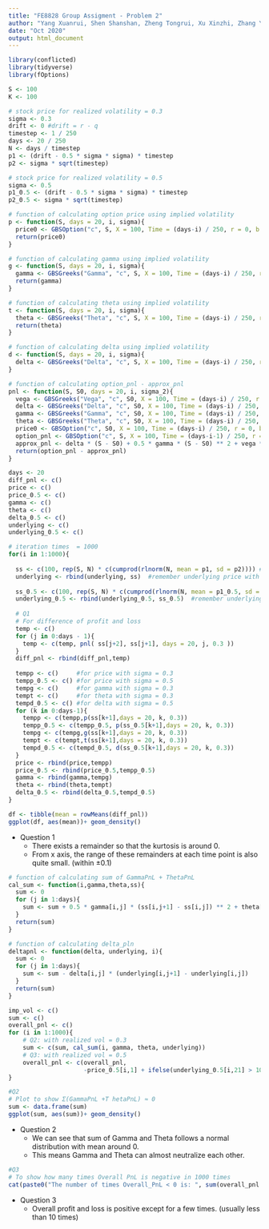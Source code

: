 ```yaml
---
title: "FE8828 Group Assigment - Problem 2"
author: "Yang Xuanrui, Shen Shanshan, Zheng Tongrui, Xu Xinzhi, Zhang Yuejiao"
date: "Oct 2020"
output: html_document
---
```


```r
library(conflicted) 
library(tidyverse) 
library(fOptions) 
```

```r
S <- 100 
K <- 100 

# stock price for realized volatility = 0.3
sigma <- 0.3 
drift <- 0 #drift = r - q 
timestep <- 1 / 250 
days <- 20 / 250 
N <- days / timestep
p1 <- (drift - 0.5 * sigma * sigma) * timestep 
p2 <- sigma * sqrt(timestep)

# stock price for realized volatility = 0.5
sigma <- 0.5
p1_0.5 <- (drift - 0.5 * sigma * sigma) * timestep 
p2_0.5 <- sigma * sqrt(timestep)
```

```r
# function of calculating option price using implied volatility
p <- function(S, days = 20, i, sigma){
  price0 <- GBSOption("c", S, X = 100, Time = (days-i) / 250, r = 0, b = 0, sigma) @ price
  return(price0)
}

# function of calculating gamma using implied volatility
g <- function(S, days = 20, i, sigma){
  gamma <- GBSGreeks("Gamma", "c", S, X = 100, Time = (days-i) / 250, r = 0, b = 0, sigma)
  return(gamma)
}

# function of calculating theta using implied volatility
t <- function(S, days = 20, i, sigma){
  theta <- GBSGreeks("Theta", "c", S, X = 100, Time = (days-i) / 250, r = 0, b = 0, sigma) 
  return(theta)
}

# function of calculating delta using implied volatility
d <- function(S, days = 20, i, sigma){
  delta <- GBSGreeks("Delta", "c", S, X = 100, Time = (days-i) / 250, r = 0, b = 0, sigma)
}

# function of calculating option_pnl - approx_pnl
pnl <- function(S, S0, days = 20, i, sigma_2){
  vega <- GBSGreeks("Vega", "c", S0, X = 100, Time = (days-i) / 250, r = 0, b = 0, sigma_2) 
  delta <- GBSGreeks("Delta", "c", S0, X = 100, Time = (days-i) / 250, r = 0, b = 0, sigma_2) 
  gamma <- GBSGreeks("Gamma", "c", S0, X = 100, Time = (days-i) / 250, r = 0, b = 0, sigma_2) 
  theta <- GBSGreeks("Theta", "c", S0, X = 100, Time = (days-i) / 250, r = 0, b = 0, sigma_2) 
  price0 <- GBSOption("c", S0, X = 100, Time = (days-i) / 250, r = 0, b = 0, sigma_2) @ price
  option_pnl <- GBSOption("c", S, X = 100, Time = (days-i-1) / 250, r = 0, b = 0,sigma_2)@price - price0
  approx_pnl <- delta * (S - S0) + 0.5 * gamma * (S - S0) ** 2 + vega * 0 + theta * 1/250
  return(option_pnl - approx_pnl)
}

days <- 20
diff_pnl <- c()
price <- c()
price_0.5 <- c() 
gamma <- c()
theta <- c()
delta_0.5 <- c()
underlying <- c()
underlying_0.5 <- c()

# iteration times  = 1000
for(i in 1:1000){
  
  ss <- c(100, rep(S, N) * c(cumprod(rlnorm(N, mean = p1, sd = p2)))) #stock with 0.3 volatility
  underlying <- rbind(underlying, ss)  #remember underlying price with sigma=0.3
  
  ss_0.5 <- c(100, rep(S, N) * c(cumprod(rlnorm(N, mean = p1_0.5, sd = p2_0.5))))
  underlying_0.5 <- rbind(underlying_0.5, ss_0.5)  #remember underlying price with realized sigma=0.5
  
  # Q1
  # For difference of profit and loss
  temp <- c()  
  for (j in 0:days - 1){
    temp <- c(temp, pnl( ss[j+2], ss[j+1], days = 20, j, 0.3 ))  
  }
  diff_pnl <- rbind(diff_pnl,temp)
  
  tempp <- c()     #for price with sigma = 0.3
  tempp_0.5 <- c() #for price with sigma = 0.5
  tempg <- c()     #for gamma with sigma = 0.3
  tempt <- c()     #for theta with sigma = 0.3
  tempd_0.5 <- c() #for delta with sigma = 0.5
  for (k in 0:days-1){
    tempp <- c(tempp,p(ss[k+1],days = 20, k, 0.3))
    tempp_0.5 <- c(tempp_0.5, p(ss_0.5[k+1],days = 20, k, 0.3))
    tempg <- c(tempg,g(ss[k+1],days = 20, k, 0.3))
    tempt <- c(tempt,t(ss[k+1],days = 20, k, 0.3))
    tempd_0.5 <- c(tempd_0.5, d(ss_0.5[k+1],days = 20, k, 0.3))
  }
  price <- rbind(price,tempp)
  price_0.5 <- rbind(price_0.5,tempp_0.5)
  gamma <- rbind(gamma,tempg)
  theta <- rbind(theta,tempt)
  delta_0.5 <- rbind(delta_0.5,tempd_0.5)
}
```

```r
df <- tibble(mean = rowMeans(diff_pnl))
ggplot(df, aes(mean))+ geom_density()
```

+ Question 1
  - There exists a remainder so that the kurtosis is around 0.
  - From x axis, the range of these remainders at each time point is also quite small. (within $\pm 0.1$)

```r
# function of calculating sum of GammaPnL + ThetaPnL
cal_sum <- function(i,gamma,theta,ss){
  sum <- 0
  for (j in 1:days){
    sum <- sum + 0.5 * gamma[i,j] * (ss[i,j+1] - ss[i,j]) ** 2 + theta[i,j] / 250
  }
  return(sum)
}

# function of calculating delta_pln
deltapnl <- function(delta, underlying, i){
  sum <- 0
  for (j in 1:days){
    sum <- sum - delta[i,j] * (underlying[i,j+1] - underlying[i,j])
  }
  return(sum)
}

imp_vol <- c()
sum <- c()
overall_pnl <- c()
for (i in 1:1000){
    # Q2: with realized vol = 0.3
    sum <- c(sum, cal_sum(i, gamma, theta, underlying))
    # Q3: with realized vol = 0.5
    overall_pnl <- c(overall_pnl, 
                     -price_0.5[i,1] + ifelse(underlying_0.5[i,21] > 100, underlying_0.5[i,21] - 100, 0) + deltapnl(delta_0.5, underlying_0.5, i))
}
```

```r
#Q2
# Plot to show Σ(GammaPnL +T hetaPnL) ≈ 0
sum <- data.frame(sum)
ggplot(sum, aes(sum))+ geom_density()
```

+ Question 2
  - We can see that sum of Gamma and Theta follows a normal distribution with mean around 0.
  - This means Gamma and Theta can almost neutralize each other.

```r
#Q3
# To show how many times Overall PnL is negative in 1000 times
cat(paste0("The number of times Overall_PnL < 0 is: ", sum(overall_pnl < 0)))
```

+ Question 3
  - Overall profit and loss is positive except for a few times. (usually less than 10 times)

